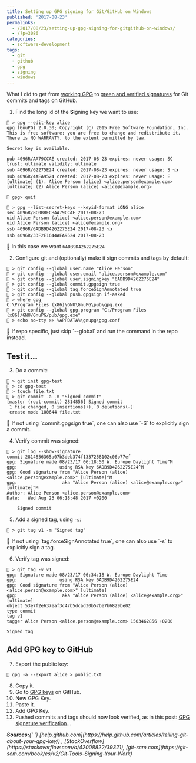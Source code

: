---
title: Setting up GPG signing for Git/GitHub on Windows
published: '2017-08-23'
permalinks:
  - /2017/08/23/setting-up-gpg-signing-for-gitgithub-on-windows/
  - /?p=3086
categories:
  - software-development
tags:
  - git
  - github
  - gpg
  - signing
  - windows
---

What I did to get from [working GPG](/?p=3077) to [green and verified signatures](https://github.com/blog/2144-gpg-signature-verification) for Git commits and tags on GitHub.

1. Find the long id of the <b>S</b>igning key we want to use:

```dos
🔶 > gpg --edit-key alice
gpg (GnuPG) 2.0.30; Copyright (C) 2015 Free Software Foundation, Inc.
This is free software: you are free to change and redistribute it.
There is NO WARRANTY, to the extent permitted by law.

Secret key is available.

pub 4096R/AA79CCAE created: 2017-08-23 expires: never usage: SC
trust: ultimate validity: ultimate
sub 4096R/62275E24 created: 2017-08-23 expires: never usage: S 👈
sub 4096R/4AEA9524 created: 2017-08-23 expires: never usage: E
[ultimate] (1). Alice Person (alice) <alice.person@example.com>
[ultimate] (2) Alice Person (alice) <alice@example.org>

🔶 gpg> quit

🔶 > gpg --list-secret-keys --keyid-format LONG alice
sec 4096R/8C0BBECBAA79CCAE 2017-08-23
uid Alice Person (alice) <alice.person@example.com>
uid Alice Person (alice) <alice@example.org>
ssb 4096R/6ADB9D4262275E24 2017-08-23 👈
ssb 4096R/33F2E1644AEA9524 2017-08-23
```

<Note>📝 In this case we want `6ADB9D4262275E24`</Note>

2. Configure git and (optionally) make it sign commits and tags by default:

```dos
🔷 > git config --global user.name "Alice Person"
🔷 > git config --global user.email "alice.person@example.com"
🔶 > git config --global user.signingkey "6ADB9D4262275E24"
🔷 > git config --global commit.gpgsign true
🔷 > git config --global tag.forceSignAnnotated true
🔷 > git config --global push.gpgsign if-asked
🔶 > where gpg
C:\Program Files (x86)\GNU\GnuPG\pub\gpg.exe
🔶 > git config --global gpg.program "C:/Program Files (x86)/GNU/GnuPG/pub/gpg.exe"
🔶 > echo no-tty >> %APPDATA%\gnupg\gpg.conf
```

<Note>
  📝 If repo specific, just skip `--global` and run the command in the repo
  instead.
</Note>

## Test it...

3. Do a commit:

```dos
🔷 > git init gpg-test
🔷 > cd gpg-test
🔷 > touch file.txt
🔶 > git commit -a -m "Signed commit"
[master (root-commit) 2814856] Signed commit
 1 file changed, 0 insertions(+), 0 deletions(-)
 create mode 100644 file.txt
```

<Note>
  📝 If not using `commit.gpgsign true`, one can also use `-S` to explicitly
  sign a commit.
</Note>

4. Verify commit was signed:

```dos
🔷 > git log --show-signature
commit 2814856365a07b3deb374f1337258102c06b77ef
gpg: Signature made 08/23/17 06:18:50 W. Europe Daylight Time^M
gpg:                using RSA key 6ADB9D4262275E24^M
gpg: Good signature from "Alice Person (alice) <alice.person@example.com>" [ultimate]^M
gpg:                 aka "Alice Person (alice) <alice@example.org>" [ultimate]^M
Author: Alice Person <alice.person@example.com>
Date:   Wed Aug 23 06:18:48 2017 +0200

    Signed commit
```

5. Add a signed tag, using `-s`:

```dos
🔶 > git tag v1 -m "Signed tag"
```

<Note>
  📝 If not using `tag.forceSignAnnotated true`, one can also use `-s` to
  explicitly sign a tag.
</Note>

6. Verify tag was signed:

```dos
🔷 > git tag -v v1
gpg: Signature made 08/23/17 06:34:18 W. Europe Daylight Time
gpg:                using RSA key 6ADB9D4262275E24
gpg: Good signature from "Alice Person (alice) <alice.person@example.com>" [ultimate]
gpg:                 aka "Alice Person (alice) <alice@example.org>" [ultimate]
object 53e7f2e637eaf3c47b5dcad30b57be7b6829be02
type commit
tag v1
tagger Alice Person <alice.person@example.com> 1503462856 +0200

Signed tag
```

## Add GPG key to GitHub

7. Export the public key:

```dos
🔶 gpg -a --export alice > public.txt
```

8. Copy it.
9. Go to [GPG keys](https://github.com/settings/keys) on GitHub.
10. New GPG Key.
11. Paste it.
12. Add GPG Key.
13. Pushed commits and tags should now look verified, as in this post:
    [GPG signature verification](https://github.com/blog/2144-gpg-signature-verification)...

<i>
  <b>Sources:</b>{' '}
  [help.github.com](https://help.github.com/articles/telling-git-about-your-gpg-key/)
  , [StackOverflow](https://stackoverflow.com/a/42008822/39321),
  [git-scm.com](https://git-scm.com/book/es/v2/Git-Tools-Signing-Your-Work)
</i>
